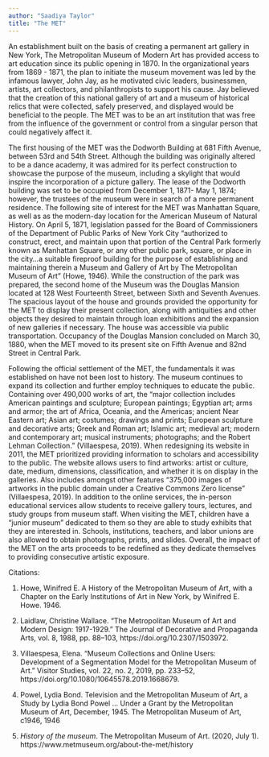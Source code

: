 ```yaml
---
author: "Saadiya Taylor"
title: "The MET"
---
```


An establishment built on the basis of creating a permanent art gallery in New York, The Metropolitan Museum of Modern Art has provided access to art education since its public opening in 1870. In the organizational years from 1869 - 1871, the plan to initiate the museum movement was led by the infamous lawyer, John Jay, as he motivated civic leaders, businessmen, artists, art collectors, and philanthropists to support his cause. Jay believed that the creation of this national gallery of art and a museum of historical relics that were collected, safely preserved, and displayed would be beneficial to the people. The MET was to be an art institution that was free from the influence of the government or control from a singular person that could negatively affect it.

The first housing of the MET was the Dodworth Building at 681 Fifth Avenue, between 53rd and 54th Street. Although the building was originally altered to be a dance academy, it was admired for its perfect construction to showcase the purpose of the museum, including a skylight that would inspire the incorporation of a picture gallery. The lease of the Dodworth building was set to be occupied from December 1, 1871- May 1, 1874; however, the trustees of the museum were in search of a more permanent residence. The following site of interest for the MET was Manhattan Square, as well as as the modern-day location for the American Museum of Natural History. On April 5, 1871, legislation passed for the Board of Commissioners of the Department of Public Parks of New York City "authorized to construct, erect, and maintain upon that portion of the Central Park formerly known as Manhattan Square, or any other public park, square, or place in the city…a suitable fireproof building for the purpose of establishing and maintaining therein a Museum and Gallery of Art by The Metropolitan Museum of Art" (Howe, 1946). While the construction of the park was prepared, the second home of the Museum was the Douglas Mansion located at 128 West Fourteenth Street, between Sixth and Seventh Avenues. The spacious layout of the house and grounds provided the opportunity for the MET to display their present collection, along with antiquities and other objects they desired to maintain through loan exhibitions and the expansion of new galleries if necessary. The house was accessible via public transportation. Occupancy of the Douglas Mansion concluded on March 30, 1880, when the MET moved to its present site on Fifth Avenue and 82nd Street in Central Park.

Following the official settlement of the MET, the fundamentals it was established on have not been lost to history. The museum continues to expand its collection and further employ techniques to educate the public. Containing over 490,000 works of art, the “major collection includes American paintings and sculpture; European paintings; Egyptian art; arms and armor; the art of Africa, Oceania, and the Americas; ancient Near Eastern art; Asian art; costumes; drawings and prints; European sculpture and decorative arts; Greek and Roman art; Islamic art; medieval art; modern and contemporary art; musical instruments; photographs; and the Robert Lehman Collection.” (Villaespesa, 2019). When redesigning its website in 2011, the MET prioritized providing information to scholars and accessibility to the public. The website allows users to find artworks: artist or culture, date, medium, dimensions, classification, and whether it is on display in the galleries. Also includes amongst other features  “375,000 images of artworks in the public domain under a Creative Commons Zero license” (Villaespesa, 2019). In addition to the online services, the in-person educational services allow students to receive gallery tours, lectures, and study groups from museum staff. When visiting the MET, children have a “junior museum” dedicated to them so they are able to study exhibits that they are interested in. Schools, institutions, teachers, and labor unions are also allowed to obtain photographs, prints, and slides. Overall, the impact of the MET on the arts proceeds to be redefined as they dedicate themselves to providing consecutive artistic exposure.

Citations:

1. Howe, Winifred E. A History of the Metropolitan Museum of Art, with a Chapter on the Early Institutions of Art in New York, by Winifred E. Howe. 1946.

2. Laidlaw, Christine Wallace. “The Metropolitan Museum of Art and Modern Design: 1917-1929.” The Journal of Decorative and Propaganda Arts, vol. 8, 1988, pp. 88–103, https://doi.org/10.2307/1503972.

3. Villaespesa, Elena. “Museum Collections and Online Users: Development of a Segmentation Model for the Metropolitan Museum of Art.” Visitor Studies, vol. 22, no. 2, 2019, pp. 233–52, https://doi.org/10.1080/10645578.2019.1668679.

4. Powel, Lydia Bond. Television and the Metropolitan Museum of Art, a Study by Lydia Bond Powel ... Under a Grant by the Metropolitan Museum of Art, December, 1945. The Metropolitan Museum of Art, c1946, 1946

5. *History of the museum*. The Metropolitan Museum of Art. (2020, July 1). https://www.metmuseum.org/about-the-met/history